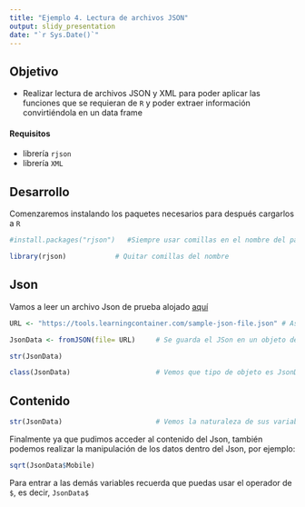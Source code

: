 ```yaml
---
title: "Ejemplo 4. Lectura de archivos JSON"
output: slidy_presentation
date: "`r Sys.Date()`"
---
```



## Objetivo

-   Realizar lectura de archivos JSON y XML para poder aplicar las funciones que se requieran de `R` y poder extraer información convirtiéndola en un data frame

#### Requisitos

-   librería `rjson`
-   librería `XML`

## Desarrollo

Comenzaremos instalando los paquetes necesarios para después cargarlos a `R`

```r
#install.packages("rjson")   #Siempre usar comillas en el nombre del paquete

library(rjson)            # Quitar comillas del nombre
```

## **Json**

Vamos a leer un archivo Json de prueba alojado [aquí](https://tools.learningcontainer.com/sample-json-file.json)

```r
URL <- "https://tools.learningcontainer.com/sample-json-file.json" # Asignando el link a una variable

JsonData <- fromJSON(file= URL)     # Se guarda el JSon en un objeto de R

str(JsonData)

```

```r
class(JsonData)                     # Vemos que tipo de objeto es JsonData
```

## Contenido

```r
str(JsonData)                       # Vemos la naturaleza de sus variables
```

Finalmente ya que pudimos acceder al contenido del Json, también podemos realizar la manipulación de los datos dentro del Json, por ejemplo:

```r
sqrt(JsonData$Mobile)
```
Para entrar a las demás variables recuerda que puedas usar el operador de `$`, es decir, `JsonData$`








